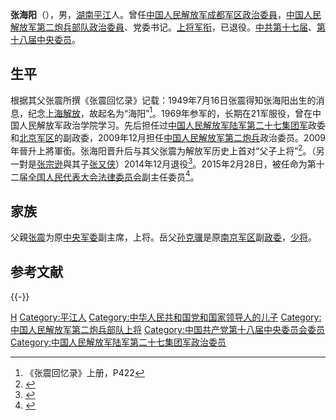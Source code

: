 {{Otheruses|other=名为张海阳的其他人物|张东光}}
{{中国人民解放军将领
| name = 张海阳
| image name = 
| width = 
| job = [[中国人民解放军火箭军|中国人民解放军第二炮兵部队]]政治委員
| job2 = 
| period = 2009年12月-2014年12月
| birthname = 
| other_names = 
| foreign_names =
| english_names =
| Sex = 男
| date of birth = 
| place of birth = {{ROC-1928}}[[上海市|上海]]
| date of death =  
| place of death = 
| nationality = {{PRC}}
| residence = {{PRC}}[[北京市|北京市]]
| languages = 
| height = 
| weight = 
| party = {{CPC}}
| rank = [[上将|上将]]
| spouse = 
| relatives = 
*父亲：[[张震_(上将)|张震]]
| educate = 
*中国人民解放军政治学院
| past = 
| work =
| award = 
| rankrecord= 
*1995年晋升少将军衔
*2003年晋升中将军衔
*2009年晋升上将军衔
}}

'''张海阳'''（{{bd|1949年|7月|catIdx=Z张}}），男，[[湖南省|湖南]][[平江县|平江]]人。曾任[[中国人民解放军|中国人民解放军]][[中国人民解放军成都军区|成都军区]][[政治委員|政治委員]]，[[中国人民解放军|中国人民解放军]][[中国人民解放军火箭军|第二炮兵部队]][[政治委員|政治委員]]、党委书记。[[中国人民解放军上将|上将]][[军衔|军衔]]，已退役。[[中国共产党第十八届中央委员会委员列表|中共第十七届]]、[[中国共产党第十八届中央委员会委员列表|第十八届中央委员]]。

==生平==
根据其父张震所撰《张震回忆录》记载：1949年7月16日张震得知张海阳出生的消息，纪念[[上海市|上海]][[上海戰役|解放]]，故起名为“海阳”<ref>《张震回忆录》上册，P422</ref>。1969年参军的，长期在21军服役，曾在中国人民解放军政治学院学习。先后担任过[[中国人民解放军陆军第二十七集团军|中国人民解放军陆军第二十七集团军]]政委和[[中国人民解放军北京军区|北京军区]]的副政委，2009年12月担任[[中国人民解放军火箭军|中国人民解放军第二炮兵]]政治委员。2009年晉升上將軍銜。张海阳晋升后与其父张震为解放军历史上首对“父子上将”<ref>{{Cite web|url=http://mil.fjsen.com/2009-12/30/content_2577059.htm|title=张震之子张海阳调任二炮政委 成首对父子上将|accessdate=2017-09-18|date=2009-12-30|publisher=福建国防教育网|archiveurl=https://web.archive.org/web/20160304133224/http://mil.fjsen.com/2009-12/30/content_2577059.htm|archivedate=2016-03-04|dead-url=yes}}</ref>。（另一對是[[张宗逊|张宗逊]]與其子[[张又侠|张又侠]]）2014年12月退役<ref>{{cite news|url=http://mil.news.sina.com.cn/2014-12-29/1405816416.html|title=解放军高级将领调整：40后全部退出正大军区岗位|date=2014-12-29|publisher=新浪网|accessdate=2014-12-30|archive-date=2020-09-25|archive-url=https://web.archive.org/web/20200925141135/http://mil.news.sina.com.cn/2014-12-29/1405816416.html|dead-url=no}}</ref>。2015年2月28日，被任命为第十二届[[全国人民代表大会宪法和法律委员会|全国人民代表大会法律委员会]]副主任委员<ref>{{cite news|url=http://news.sina.com.cn/c/2015-02-28/120931552047.shtml|title=4名解放军退役上将进全国人大任职|date=2015-02-28|publisher=新浪网|accessdate=2015-02-28|archive-date=2020-07-23|archive-url=https://web.archive.org/web/20200723051139/http://news.sina.com.cn/c/2015-02-28/120931552047.shtml|dead-url=no}}</ref>。

== 家族 ==
父親[[张震_(上将)|张震]]为原[[中央军事委员会|中央军委]]副主席，上将。岳父[[孙克骥|孙克骥]]是原[[中国人民解放军南京军区|南京军区]]副[[政治委員|政委]]，[[中国人民解放军少将|少将]]。

==参考文献==
{{Reflist}}

{{-}}
{{start box}}
{{s-mil|pla}}
{{s-before|[[彭小枫|彭小枫]]}}
{{s-title|[[中国人民解放军火箭军|中国人民解放军第二炮兵部队]][[政治委員|政治委員]]|2009年12月－2014年12月}}  
{{s-after|[[王家胜|王家胜]]}}
{{s-before|[[刘书田|刘书田]]}}
{{s-title|[[中国人民解放军成都军区|中国人民解放军成都军区]][[政治委員|政治委員]]|2005年12月—2009年12月}}  
{{s-after|[[田修思|田修思]]}}
{{s-before|张志鹏}}
{{s-title|[[中国人民解放军陆军第二十七集团军|中国人民解放军陆军第二十七集团军]][[政治委員|政治委員]]|1996年9月—2002年7月}}  
{{s-after|王秉伦}}
{{end box}}

{{中国人民解放军第二炮兵部队政治委员}}
{{先辈曾任党和国家领导人的中华人民共和国高级干部|军}}
{{张震家系}}
{{中国人民解放军上将/2009}}

{{Authority control}}

{{DEFAULTSORT:Zhang张}}
[[Category:张姓|H]]
[[Category:平江人|Category:平江人]]
[[Category:中华人民共和国党和国家领导人的儿子|Category:中华人民共和国党和国家领导人的儿子]]
[[Category:中国人民解放军第二炮兵部队上将|Category:中国人民解放军第二炮兵部队上将]]
[[Category:中国共产党第十八届中央委员会委员|Category:中国共产党第十八届中央委员会委员]]
[[Category:中国人民解放军陆军第二十七集团军政治委员|Category:中国人民解放军陆军第二十七集团军政治委员]]